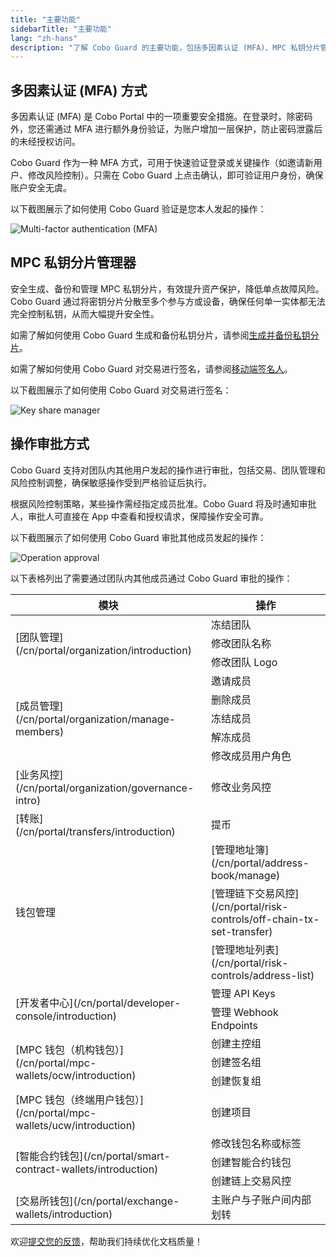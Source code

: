 ```yaml
---
title: "主要功能"
sidebarTitle: "主要功能"
lang: "zh-hans"
description: "了解 Cobo Guard 的主要功能，包括多因素认证 (MFA)、MPC 私钥分片管理和操作审批。"
---
```


## 多因素认证 (MFA) 方式

多因素认证 (MFA) 是 Cobo Portal 中的一项重要安全措施。在登录时，除密码外，您还需通过 MFA 进行额外身份验证，为账户增加一层保护，防止密码泄露后的未经授权访问。

Cobo Guard 作为一种 MFA 方式，可用于快速验证登录或关键操作（如邀请新用户、修改风险控制）。只需在 Cobo Guard 上点击确认，即可验证用户身份，确保账户安全无虞。

以下截图展示了如何使用 Cobo Guard 验证是您本人发起的操作：

<img src="/cn/images/cobo-guard/mfa.png" className="screenshot_modal" alt="Multi-factor authentication (MFA)" />

## MPC 私钥分片管理器
安全生成、备份和管理 MPC 私钥分片，有效提升资产保护，降低单点故障风险。Cobo Guard 通过将密钥分片分散至多个参与方或设备，确保任何单一实体都无法完全控制私钥，从而大幅提升安全性。

如需了解如何使用 Cobo Guard 生成和备份私钥分片，请参阅[生成并备份私钥分片](/cn/guard/generate-and-back-up-key-shares)。

如需了解如何使用 Cobo Guard 对交易进行签名，请参阅[移动端签名人](/cn/portal/mpc-wallets/ocw/holder-group-main-group#signer-type)。

以下截图展示了如何使用 Cobo Guard 对交易进行签名：

<img src="/cn/images/cobo-guard/sign-tx.jpg" className="screenshot_modal" alt="Key share manager" />

## 操作审批方式

Cobo Guard 支持对团队内其他用户发起的操作进行审批，包括交易、团队管理和风险控制调整，确保敏感操作受到严格验证后执行。

根据风险控制策略，某些操作需经指定成员批准。Cobo Guard 将及时通知审批人，审批人可直接在 App 中查看和授权请求，保障操作安全可靠。

以下截图展示了如何使用 Cobo Guard 审批其他成员发起的操作：

<img src="/cn/images/cobo-guard/approve.png" className="screenshot_modal" alt="Operation approval" />

以下表格列出了需要通过团队内其他成员通过 Cobo Guard 审批的操作：

<table>
  <thead>
    <tr>
      <th>模块</th>
      <th>操作</th>
    </tr>
  </thead>
  <tbody>
    <tr>
      <td rowspan="3">[团队管理](/cn/portal/organization/introduction)</td>
      <td>冻结团队</td>
    </tr>
    <tr>
      <td>修改团队名称</td>
    </tr>
    <tr>
      <td>修改团队 Logo</td>
    </tr>
    <tr>
      <td rowspan="5">[成员管理](/cn/portal/organization/manage-members)</td>
      <td>邀请成员</td>
    </tr>
    <tr>
      <td>删除成员</td>
    </tr>
    <tr>
      <td>冻结成员</td>
    </tr>
    <tr>
      <td>解冻成员</td>
    </tr>
    <tr>
      <td>修改成员用户角色</td>
    </tr>
    <tr>
      <td>[业务风控](/cn/portal/organization/governance-intro)</td>
      <td>修改业务风控</td>
    </tr>
    <tr>
      <td>[转账](/cn/portal/transfers/introduction)</td>
      <td>提币</td>
    </tr>
    <tr>
      <td rowspan="3">钱包管理</td>
      <td>[管理地址簿](/cn/portal/address-book/manage)</td>
    </tr>
    <tr>
      <td>[管理链下交易风控](/cn/portal/risk-controls/off-chain-tx-set-transfer)</td>
    </tr>
    <tr>
      <td>[管理地址列表](/cn/portal/risk-controls/address-list)</td>
    </tr>
    <tr>
      <td rowspan="2">[开发者中心](/cn/portal/developer-console/introduction)</td>
      <td>管理 API Keys</td>
    </tr>
    <tr>
      <td>管理 Webhook Endpoints</td>
    </tr>
    <tr>
      <td rowspan="3">[MPC 钱包（机构钱包）](/cn/portal/mpc-wallets/ocw/introduction)</td>
      <td>创建主控组</td>
    </tr>
    <tr>
      <td>创建签名组</td>
    </tr>
    <tr>
      <td>创建恢复组</td>
    </tr>
    <tr>
      <td>[MPC 钱包（终端用户钱包）](/cn/portal/mpc-wallets/ucw/introduction)</td>
      <td>创建项目</td>
    </tr>
    <tr>
      <td rowspan="3">[智能合约钱包](/cn/portal/smart-contract-wallets/introduction)</td>
      <td>修改钱包名称或标签</td>
    </tr>
    <tr>
      <td>创建智能合约钱包</td>
    </tr>
    <tr>
      <td>创建链上交易风控</td>
    </tr>
    <tr>
      <td>[交易所钱包](/cn/portal/exchange-wallets/introduction)</td>
      <td>主账户与子账户间内部划转</td>
    </tr>
  </tbody>
</table>

<Tip>欢迎[提交您的反馈](https://forms.zohopublic.com/cobo/form/DocumentFeedbackForm/formperma/QvLOhxJv1_JMsJ-1dleZ8Itb_7rzN-LtgvsDdxosoVI?referrername=manuals)，帮助我们持续优化文档质量！</Tip>